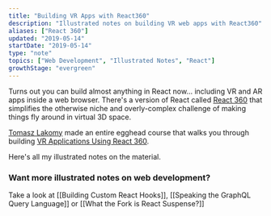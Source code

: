 ```yaml
---
title: "Building VR Apps with React360"
description: "Illustrated notes on building VR web apps with React360"
aliases: ["React 360"]
updated: "2019-05-14"
startDate: "2019-05-14"
type: "note"
topics: ["Web Development", "Illustrated Notes", "React"]
growthStage: "evergreen"
---
```



<IntroParagraph>Turns out you can build almost anything in React now... including VR and AR apps inside a web browser. There's a version of React called [React 360](https://facebook.github.io/react-360/) that simplifies the otherwise niche and overly-complex challenge of making things fly around in virtual 3D space.</IntroParagraph>

<RemoteImage
	width="500px"
	src="https://res.cloudinary.com/dg3gyk0gu/image/upload/c_scale,f_auto,q_auto:good,w_500/v1592262587/maggieappleton.com/egghead-course-notes/react360/thumb_2x.png"
	alt="3D objects flying out of a browser"
/>

[Tomasz Lakomy](https://egghead.io/instructors/tomasz-lakomy) made an entire egghead course that walks you through building [VR Applications Using React 360](https://egghead.io/courses/vr-applications-using-react-360).

<ImageLink href="https://egghead.io/courses/vr-applications-using-react-360">
	<RemoteImage
		framed
		alt="Course illustration of objects in 3D space"
		src="https://og-image-egghead-course.now.sh/vr-applications-using-react-360"
	/>
</ImageLink>

Here's all my illustrated notes on the material.

<RemoteImage
	width="750px"
	alt="VR apps with React 360"
	src="https://res.cloudinary.com/dg3gyk0gu/image/upload/c_scale,w_750/v1592262587/maggieappleton.com/egghead-course-notes/react360/react360_p1_2x.png"
/>

<RemoteImage
	width="900px"
	alt="Let's us build 3D and VR apps on the web - without needing to learn crazy complex tools like WebGL. Instead we can just use React"
	src="https://res.cloudinary.com/dg3gyk0gu/image/upload/c_scale,w_900/v1592262588/maggieappleton.com/egghead-course-notes/react360/react360_p2_2x.png"
/>

<RemoteImage
	width="1000px"
	alt="Uses flexbox for layouts. On the web it flexes across rows by default. But in VR it flexes downwards in a stacked columns. To add CSS styles to our views, we make a special React 360 stylesheet and then we pass them to the style tag"
	src="https://res.cloudinary.com/dg3gyk0gu/image/upload/c_scale,w_1000/v1592262589/maggieappleton.com/egghead-course-notes/react360/react360_p3_2x.png"
/>

<RemoteImage
	width="800px"
	alt="Add 3D models to your components with the Entity tag. We can apply CSS transforms to these"
	src="https://res.cloudinary.com/dg3gyk0gu/image/upload/c_scale,w_800/v1592262587/maggieappleton.com/egghead-course-notes/react360/react360_p4_2x.png"
/>

<RemoteImage
	width="1100px"
	alt="The full React 360 illustrated note"
	src="https://res.cloudinary.com/dg3gyk0gu/image/upload/c_scale,w_1000/v1592262590/maggieappleton.com/egghead-course-notes/react360/react360_full_2x.png"
/>

### Want more illustrated notes on web development?

Take a look at [[Building Custom React Hooks]], [[Speaking the GraphQL Query Language]] or [[What the Fork is React Suspense?]]
